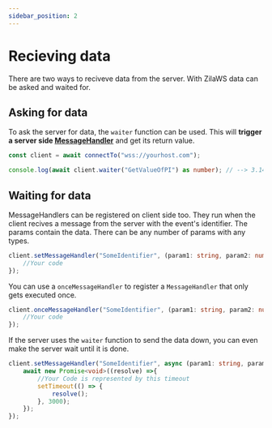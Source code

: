 ```yaml
---
sidebar_position: 2
---
```


# Recieving data

There are two ways to reciveve data from the server. With ZilaWS data can be asked and waited for.

## Asking for data
To ask the server for data, the `waiter` function can be used. This will **trigger a server side [MessageHandler](../server-api/recieving-data#waiting-for-data)** and get its return value.
```ts
const client = await connectTo("wss://yourhost.com");

console.log(await client.waiter("GetValueOfPI") as number); // --> 3.141592653589793
```

## Waiting for data
MessageHandlers can be registered on client side too. They run when the client recives a message from the server with the event's identifier. The params contain the data. There can be any number of params with any types.

```ts
client.setMessageHandler("SomeIdentifier", (param1: string, param2: number, param3: object /*, ...*/) => {
    //Your code
});
```

<OR />

You can use a `onceMessageHandler` to register a `MessageHandler` that only gets executed once.

```ts
client.onceMessageHandler("SomeIdentifier", (param1: string, param2: number, param3: object /*, ...*/) => {
    //Your code
});
```

If the server uses the `waiter` function to send the data down, you can even make the server wait until it is done.

```ts
client.setMessageHandler("SomeIdentifier", async (param1: string, param2: number, param3: object /*, ...*/) => {
    await new Promise<void>((resolve) =>{
        //Your Code is represented by this timeout
        setTimeout(() => {
            resolve();
        }, 3000);
    });
});
```